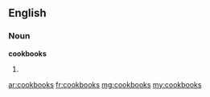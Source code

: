 ==English==
===Noun===
'''cookbooks'''
# {{plural of|[[cookbook]]}}

[[ar:cookbooks]]
[[fr:cookbooks]]
[[mg:cookbooks]]
[[my:cookbooks]]